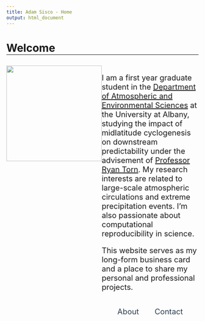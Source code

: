 ```yaml
---
title: Adam Sisco - Home
output: html_document
---
```


<link rel="stylesheet" href="css/press-2.0.8.css" />

<style>
  .title {
    display: none;
  }

  h1 {
    border-bottom-width: 1px;
    border-bottom-style: solid;
    border-bottom-color: black;
  }
  
  .banner-image {
    background-image: linear-gradient(rgba(0, 0, 0, 0.20), rgba(0, 0, 0, 0.20)), url("images/cropped/cropped_clouds_amo_2018238_lrg.jpg");
  }
  
  @media(min-width:768px){
    .container-home {
      display: flex;
    }
    
    .home-right-box {
      display: flex;
      flex: 2;
      flex-direction: column;
      font-size: 20px;
    }
    
    .home-buttons {
      display: flex;
    }    
  }
  
  .container-home div {
    /*border: 1px #ccc solid;*/
  }
  
  .home-pic {
    flex: 1;
    text-align: center;
    padding: 10px 0px;
  }
  
  .home-text {
    flex: 2;
    padding: 10px 0px;
  }
  
  .home-buttons {
    flex: 1;
    text-align: center;
    justify-content: space-evenly;
    align-items: center;
  }
  
  .home-buttons div {
    padding: 10px 0px;
  }
  
  .press-custom{
    --p: #2C3E50;
    --c: white;
    --h: #2C3E50;
    --a: #1e2b37;
    width:150px;
  }
  
  a.press{
    text-decoration: none;
    color: #2C3E50;
  }
  
</style>

# Welcome

<div class="container-home">
  <div class="home-pic">
  <img src="images/home_photo.jpg" width="250">
  </div>
  <div class="home-right-box">
  <div class="home-text">
  <p>I am a first year graduate student in the [Department of Atmospheric and Environmental Sciences](https://www.albany.edu/atmos/){target="_blank"} at the University at Albany, studying the impact of midlatitude cyclogenesis on downstream predictability under the advisement of [Professor Ryan Torn](https://www.albany.edu/atmos/ryan-torn.php){target="_blank"}. My research interests are related to large-scale atmospheric circulations and extreme precipitation events. I'm also passionate about computational reproducibility in science.</p>

<p>This website serves as my long-form business card and a place to share my personal and professional projects.</p>
  </div>
  <div class="home-buttons">
  <div class="button-about">
  <a class="press press-custom press-ghost" href="http://awsisco.github.io/about.html">About</a>
  </div>
  <div class="button-contact">
  <a class="press press-custom press-ghost" href="http://awsisco.github.io/contact.html">Contact</a>
  </div>
  </div>
  </div>
</div>